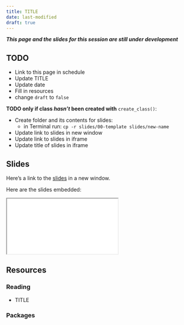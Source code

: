 ```yaml
---
title: TITLE
date: last-modified
draft: true
---
```


***This page and the slides for this session are still under development***

## TODO

- Link to this page in schedule
- Update TITLE
- Update date
- Fill in resources
- change `draft` to `false`

**TODO only if class *hasn't* been created with** `create_class()`:

- Create folder and its contents for slides: 
  - in Terminal run:
    `cp -r slides/00-template slides/new-name`
- Update link to slides in new window
- Update link to slides in iframe
- Update title of slides in iframe

## Slides

Here's a link to the [slides](/slides/05-graphics/index.qmd){target="_blank"} in a new window. 

Here are the slides embedded:

<iframe class="slide-deck ar3x2" src="/slides/05-graphics/index.html" title="05-graphics slides">
</iframe>

## Resources

### Reading

- TITLE

  <LINK>


### Packages
